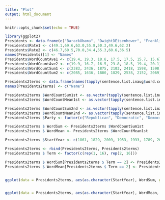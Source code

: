 ```yaml
---
title: "Plot"
output: html_document
---
```


```r
knitr::opts_chunk$set(echo = TRUE)
```


```r

library(ggplot2)
Presidents <- data.frame(c("BarackObama", "DwightDEisenhower", "FranklinDRoosevelt", "RichardNixon", "RonaldReagan", "WilliamJClinton", "GeorgeWBush"))
Presidents$Rate1 <- c(49.1,69.6,63.0,55.8,50.3,49.6,62.2)
Presidents$Rate2 <- c(46.7,60.5,70.0,34.4,55.3,60.6,36.5)
names(Presidents)[1] <- "Names"
Presidents$WordCountAve1 <- c(19.4, 19.3, 18.8, 17.5, 17.5, 15.7, 15.6)
Presidents$WordCountAve2 <- c(19.9, 16.7, 16.5, 23.8, 18.5, 19.4, 20.1)
Presidents$WordCountSum1 <- c(2383, 2436, 1875, 2103, 2418, 1598, 1590)
Presidents$WordCountSum2 <- c(2085, 1636, 1800, 1829, 2538, 2152, 2069)

Presidents2terms <- data.frame(names(tapply(sentence.list.inaug$word.count, sentence.list.inaug$File, sum)))
names(Presidents2terms) <- c("Name")

Presidents2terms $WordCountSum1st <- as.vector(tapply(sentence.list.inaug$word.count, sentence.list.inaug$File, sum))
Presidents2terms $WordCountMean1st <- as.vector(tapply(sentence.list.inaug$word.count, sentence.list.inaug$File, mean))

Presidents2terms $WordCountSum2nd <- as.vector(tapply(sentence.list.inaug2$word.count, sentence.list.inaug2$File, sum))
Presidents2terms $WordCountMean2nd <- as.vector(tapply(sentence.list.inaug2$word.count, sentence.list.inaug2$File, mean))
Presidents2terms $Party <- factor(c("Republican", "Democratic", "Democratic", "Republican", "Democratic", NA, "Republican", "Democratic-Republican", "Democratic-Republican", "Republican", "Republican", "Democratic-Republican", "Republican", "Democratic", "Republican", "Democratic"))

Presidents2terms $ WordSum <- Presidents2terms $WordCountSum1st
Presidents2terms $ WordMean <- Presidents2terms $WordCountMean1st

Presidents2terms $StartYear <- c(1861, 1829, 2009, 1953, 1933, 1789, 2001, 1809, 1817, 1969, 1981, 1801, 1869, 1993, 1897, 1913)

Presidents2terms <- rbind(Presidents2terms, Presidents2terms)
Presidents2terms $ Term <- factor(c(rep(1, 16), rep(2, 16)))

Presidents2terms $ WordSum[Presidents2terms $ Term == 2] <- Presidents2terms $WordCountSum2nd[Presidents2terms $ Term == 2]
Presidents2terms $ WordMean[Presidents2terms $ Term == 2] <- Presidents2terms $WordCountMean2nd[Presidents2terms $ Term == 2]


ggplot(data = Presidents2terms, aes(as.character(StartYear), WordSum, group = Term, fill = Term, color = Term)) + geom_smooth(method = "loess") + geom_col(position = "dodge") + xlab("Started year of President") + ylab("Number of words") + ggtitle("number of words in Inauguration Speeches") + theme(plot.title = element_text(hjust = 0.5))


ggplot(data = Presidents2terms, aes(as.character(StartYear), WordMean, group = Term, fill = Term, color = Term)) + geom_smooth(method = "loess") + geom_col(position = "dodge", alpha = 0.3) + xlab("Started year of President") + ylab("Average words/setence") + ggtitle("average words per sentence in Inauguration Speeches") + theme(plot.title = element_text(hjust = 0.5))


```
